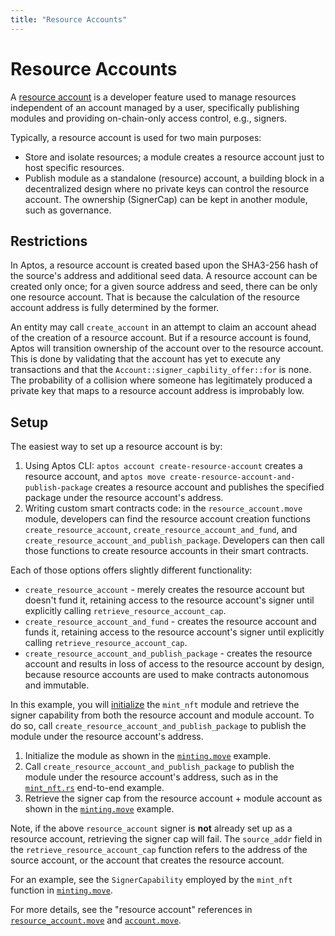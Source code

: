 ```yaml
---
title: "Resource Accounts"
---
```


# Resource Accounts

A [resource account](https://github.com/aptos-labs/aptos-core/blob/main/aptos-move/framework/aptos-framework/sources/resource_account.move)
is a developer feature used to manage resources independent of an account
managed by a user, specifically publishing modules and providing on-chain-only
access control, e.g., signers.

Typically, a resource account is used for two main purposes:

- Store and isolate resources; a module creates a resource account just to host
specific resources.
- Publish module as a standalone (resource) account, a building block in a
decentralized design where no private keys can control the resource account. The
ownership (SignerCap) can be kept in another module, such as governance.

## Restrictions

In Aptos, a resource account is created based upon the SHA3-256 hash of the
source's address and additional seed data. A resource account can be created
only once; for a given source address and seed, there can be only one resource
account. That is because the calculation of the resource account address is
fully determined by the former.

An entity may call `create_account` in an attempt to claim an account ahead of
the creation of a resource account. But if a resource account is found, Aptos
will transition ownership of the account over to the resource account. This is
done by validating that the account has yet to execute any transactions and that
the `Account::signer_capbility_offer::for` is none. The probability of a
collision where someone has legitimately produced a private key that maps to a
resource account address is improbably low.

## Setup

The easiest way to set up a resource account is by:

1. Using Aptos CLI: `aptos account create-resource-account` creates a resource
account, and `aptos move create-resource-account-and-publish-package` creates a
resource account and publishes the specified package under the resource account's
address.
2. Writing custom smart contracts code: in the `resource_account.move` module,
developers can find the resource account creation functions
`create_resource_account`, `create_resource_account_and_fund`, and
`create_resource_account_and_publish_package`. Developers can then call those
functions to create resource accounts in their smart contracts.

Each of those options offers slightly different functionality:

- `create_resource_account` - merely creates the resource account but doesn't
fund it, retaining access to the resource account's signer until explicitly
calling `retrieve_resource_account_cap`.
- `create_resource_account_and_fund` - creates the resource account and funds it,
retaining access to the resource account's signer until explicitly calling
`retrieve_resource_account_cap`.
- `create_resource_account_and_publish_package` - creates the resource account
and results in loss of access to the resource account by design, because
resource accounts are used to make contracts autonomous and immutable.

In this example, you will [initialize](https://github.com/aptos-labs/aptos-core/blob/2e9d8ee759fcd3f6e831034f05c1656b1c48efc4/aptos-move/move-examples/mint_nft/sources/minting.move#L73) the `mint_nft` module and retrieve
the signer capability from both the resource account and module account. To do
so, call `create_resource_account_and_publish_package` to publish the module
under the resource account's address.

1. Initialize the module as shown in the [`minting.move`](https://github.com/aptos-labs/aptos-core/blob/2e9d8ee759fcd3f6e831034f05c1656b1c48efc4/aptos-move/move-examples/mint_nft/sources/minting.move#L73) example.
2. Call `create_resource_account_and_publish_package` to publish the module
under the resource account's address, such as in the [`mint_nft.rs`](https://github.com/aptos-labs/aptos-core/blob/main/aptos-move/e2e-move-tests/src/tests/mint_nft.rs#L62)
end-to-end example.
3. Retrieve the signer cap from the resource account + module account as shown
in the [`minting.move`](https://github.com/aptos-labs/aptos-core/blob/2e9d8ee759fcd3f6e831034f05c1656b1c48efc4/aptos-move/move-examples/mint_nft/sources/minting.move#L83) example.

Note, if the above `resource_account` signer is **not** already set up as a
resource account, retrieving the signer cap will fail. The `source_addr` field
in the `retrieve_resource_account_cap` function refers to the address of the
source account, or the account that creates the resource account.

For an example, see the `SignerCapability` employed by the `mint_nft` function
in [`minting.move`](https://github.com/aptos-labs/aptos-core/blob/2e9d8ee759fcd3f6e831034f05c1656b1c48efc4/aptos-move/move-examples/mint_nft/sources/minting.move#L143-L181).

For more details, see the "resource account" references in [`resource_account.move`](https://github.com/aptos-labs/aptos-core/blob/main/aptos-move/framework/aptos-framework/sources/resource_account.move)
and [`account.move`](https://github.com/aptos-labs/aptos-core/blob/main/aptos-move/framework/aptos-framework/sources/account.move).
